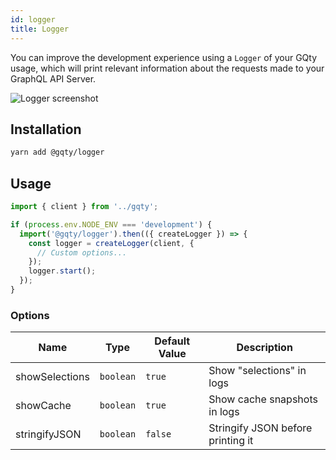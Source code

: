 ```yaml
---
id: logger
title: Logger
---
```


You can improve the development experience using a `Logger` of your GQty usage, which will print relevant information about the requests made to your GraphQL API Server.

![Logger screenshot](/img/logger.png)

## Installation

```bash yarn2npm
yarn add @gqty/logger
```

## Usage

```ts
import { client } from '../gqty';

if (process.env.NODE_ENV === 'development') {
  import('@gqty/logger').then(({ createLogger }) => {
    const logger = createLogger(client, {
      // Custom options...
    });
    logger.start();
  });
}
```

### Options

| Name           | Type      | Default Value | Description                       |
| -------------- | --------- | ------------- | --------------------------------- |
| showSelections | `boolean` | `true`        | Show "selections" in logs         |
| showCache      | `boolean` | `true`        | Show cache snapshots in logs      |
| stringifyJSON  | `boolean` | `false`       | Stringify JSON before printing it |
